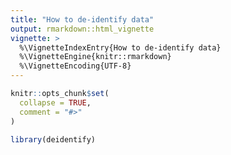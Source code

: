 ```yaml
---
title: "How to de-identify data"
output: rmarkdown::html_vignette
vignette: >
  %\VignetteIndexEntry{How to de-identify data}
  %\VignetteEngine{knitr::rmarkdown}
  %\VignetteEncoding{UTF-8}
---
```


```r
knitr::opts_chunk$set(
  collapse = TRUE,
  comment = "#>"
)
```

```r
library(deidentify)
```
